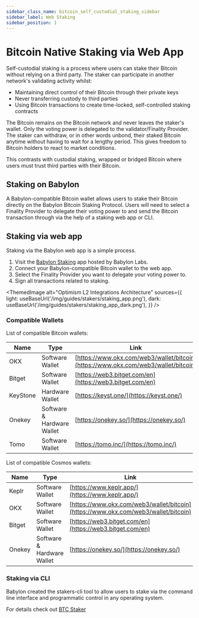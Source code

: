 ```yaml
---
sidebar_class_name: bitcoin_self_custodial_staking_sidebar
sidebar_label: Web Staking
sidebar_position: 1
---
```



# Bitcoin Native Staking via Web App

Self-custodial staking is a process where users can stake their Bitcoin without relying 
on a third party. The staker can participate in another network's validating activity 
whilst: 
- Maintaining direct control of their Bitcoin through their private keys
- Never transferring custody to third parties
- Using Bitcoin transactions to create time-locked, self-controlled staking contracts

The Bitcoin remains on the Bitcoin network and never leaves the staker's wallet. Only 
the voting power is delegated to the validator/Finality Provider. The staker can withdraw, 
or in other words unbond, their staked Bitcoin anytime without having to wait for a 
lengthy period. This gives freedom to Bitcoin holders to react to market conditions. 

This contrasts with custodial staking, wrapped or bridged Bitcoin where users must 
trust third parties with their Bitcoin. 

## Staking on Babylon

A Babylon-compatible Bitcoin wallet allows users to stake their Bitcoin directly 
on the Babylon Bitcoin Staking Protocol. Users will need to select a Finality Provider 
to delegate their voting power to and send the Bitcoin transaction through via the 
help of a staking web app or CLI. 

## Staking via web app
Staking via the Babylon web app is a simple process. 

1. Visit the [Babylon Staking](https://btcstaking.babylonlabs.io) app hosted by Babylon Labs.
2. Connect your Babylon-compatible Bitcoin wallet to the web app.
3. Select the Finality Provider you want to delegate your voting power to.
4. Sign all transactions related to staking.

<ThemedImage
  alt="Optimism L2 Integrations Architecture"
  sources={{
    light: useBaseUrl('/img/guides/stakers/staking_app.png'),
    dark: useBaseUrl('/img/guides/stakers/staking_app_dark.png'),
  }}
/>


### Compatible Wallets

List of compatible Bitcoin wallets:

| Name | Type | Link |
|------|------|------|
| OKX | Software Wallet | [https://www.okx.com/web3/wallet/bitcoin](https://www.okx.com/web3/wallet/bitcoin) |
| Bitget | Software Wallet | [https://web3.bitget.com/en](https://web3.bitget.com/en) |
| KeyStone | Hardware Wallet | [https://keyst.one/](https://keyst.one/) |
| Onekey | Software & Hardware Wallet | [https://onekey.so/](https://onekey.so/) |
| Tomo | Software Wallet | [https://tomo.inc/](https://tomo.inc/) |


List of compatible Cosmos wallets:

| Name | Type | Link |
|------|------|------|
| Keplr | Software Wallet | [https://www.keplr.app/](https://www.keplr.app/) |
| OKX | Software Wallet | [https://www.okx.com/web3/wallet/bitcoin](https://www.okx.com/web3/wallet/bitcoin) |
| Bitget | Software Wallet | [https://web3.bitget.com/en](https://web3.bitget.com/en) |
| Onekey | Software & Hardware Wallet | [https://onekey.so/](https://onekey.so/) |

### Staking via CLI

Babylon created the stakers-cli tool to allow users to stake via the command line 
interface and programmatic control in any operating system. 

For details check out [BTC Staker](/guides/stakers/native_staking/staking_via_cli)
